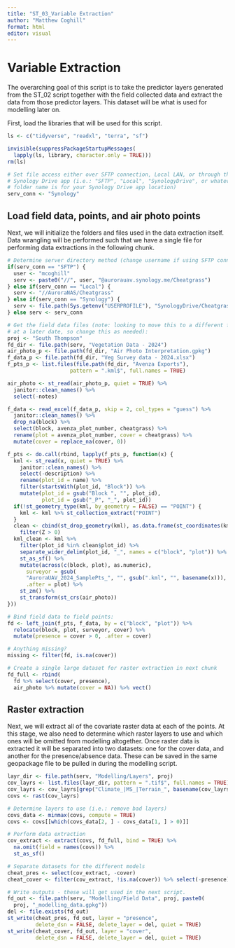 ```yaml
---
title: "ST_03_Variable Extraction"
author: "Matthew Coghill"
format: html
editor: visual
---
```


# Variable Extraction

The overarching goal of this script is to take the predictor layers generated from the ST_02 script together with the field collected data and extract the data from those predictor layers. This dataset will be what is used for modelling later on.

First, load the libraries that will be used for this script.

```r

ls <- c("tidyverse", "readxl", "terra", "sf")

invisible(suppressPackageStartupMessages(
  lapply(ls, library, character.only = TRUE)))
rm(ls)

# Set file access either over SFTP connection, Local LAN, or through the 
# Synology Drive app (i.e.: "SFTP", "Local", "SynologyDrive", or whatever the
# folder name is for your Synology Drive app location)
serv_conn <- "Synology"

```

## Load field data, points, and air photo points

Next, we will initialize the folders and files used in the data extraction itself. Data wrangling will be performed such that we have a single file for performing data extractions in the following chunk.

```r

# Determine server directory method (change username if using SFTP connection)
if(serv_conn == "SFTP") {
  user <- "mcoghill"
  serv <- paste0("//", user, "@aurorauav.synology.me/Cheatgrass")
} else if(serv_conn == "Local") {
  serv <- "//AuroraNAS/Cheatgrass"
} else if(serv_conn == "Synology") {
  serv <- file.path(Sys.getenv("USERPROFILE"), "SynologyDrive/Cheatgrass")
} else serv <- serv_conn

# Get the field data files (note: looking to move this to a different folder 
# at a later date, so change this as needed):
proj <- "South Thompson"
fd_dir <- file.path(serv, "Vegetation Data - 2024")
air_photo_p <- file.path(fd_dir, "Air Photo Interpretation.gpkg")
f_data_p <- file.path(fd_dir, "Veg Survey data - 2024.xlsx")
f_pts_p <- list.files(file.path(fd_dir, "Avenza Exports"),
                    pattern = ".kml$", full.names = TRUE)

air_photo <- st_read(air_photo_p, quiet = TRUE) %>% 
  janitor::clean_names() %>% 
  select(-notes)

f_data <- read_excel(f_data_p, skip = 2, col_types = "guess") %>% 
  janitor::clean_names() %>% 
  drop_na(block) %>% 
  select(block, avenza_plot_number, cheatgrass) %>% 
  rename(plot = avenza_plot_number, cover = cheatgrass) %>% 
  mutate(cover = replace_na(cover, 0))

f_pts <- do.call(rbind, lapply(f_pts_p, function(x) {
  kml <- st_read(x, quiet = TRUE) %>% 
    janitor::clean_names() %>% 
    select(-description) %>% 
    rename(plot_id = name) %>% 
    filter(startsWith(plot_id, "Block")) %>% 
    mutate(plot_id = gsub("Block ", "", plot_id),
           plot_id = gsub("_P", "_", plot_id))
  if(!st_geometry_type(kml, by_geometry = FALSE) == "POINT") {
    kml <- kml %>% st_collection_extract("POINT")
  }
  clean <- cbind(st_drop_geometry(kml), as.data.frame(st_coordinates(kml))) %>% 
    filter(Z > 0)
  kml_clean <- kml %>% 
    filter(plot_id %in% clean$plot_id) %>% 
    separate_wider_delim(plot_id, "_", names = c("block", "plot")) %>% 
    st_as_sf() %>% 
    mutate(across(c(block, plot), as.numeric),
      surveyor = gsub(
      "AuroraUAV_2024_SamplePts_", "", gsub(".kml", "", basename(x))), 
      .after = plot) %>% 
    st_zm() %>% 
    st_transform(st_crs(air_photo))
}))

# Bind field data to field points:
fd <- left_join(f_pts, f_data, by = c("block", "plot")) %>% 
  relocate(block, plot, surveyor, cover) %>% 
  mutate(presence = cover > 0, .after = cover)

# Anything missing?
missing <- filter(fd, is.na(cover))

# Create a single large dataset for raster extraction in next chunk
fd_full <- rbind(
  fd %>% select(cover, presence),
  air_photo %>% mutate(cover = NA)) %>% vect()

```

## Raster extraction

Next, we will extract all of the covariate raster data at each of the points. At this stage, we also need to determine which raster layers to use and which ones will be omitted from modelling altogether. Once raster data is extracted it will be separated into two datasets: one for the cover data, and another for the presence/absence data. These can be saved in the same geopackage file to be pulled in during the modelling script.

```r

layr_dir <- file.path(serv, "Modelling/Layers", proj)
cov_layrs <- list.files(layr_dir, pattern = ".tif$", full.names = TRUE)
cov_layrs <- cov_layrs[grep("Climate_|MS_|Terrain_", basename(cov_layrs))]
covs <- rast(cov_layrs)

# Determine layers to use (i.e.: remove bad layers)
covs_data <- minmax(covs, compute = TRUE)
covs <- covs[[which(covs_data[2, ] - covs_data[1, ] > 0)]]

# Perform data extraction
cov_extract <- extract(covs, fd_full, bind = TRUE) %>% 
  na.omit(field = names(covs)) %>% 
  st_as_sf()

# Separate datasets for the different models
cheat_pres <- select(cov_extract, -cover)
cheat_cover <- filter(cov_extract, !is.na(cover)) %>% select(-presence)

# Write outputs - these will get used in the next script.
fd_out <- file.path(serv, "Modelling/Field Data", proj, paste0(
  proj, "_modelling_data.gpkg"))
del <- file.exists(fd_out)
st_write(cheat_pres, fd_out, layer = "presence", 
         delete_dsn = FALSE, delete_layer = del, quiet = TRUE)
st_write(cheat_cover, fd_out, layer = "cover", 
         delete_dsn = FALSE, delete_layer = del, quiet = TRUE)

```
